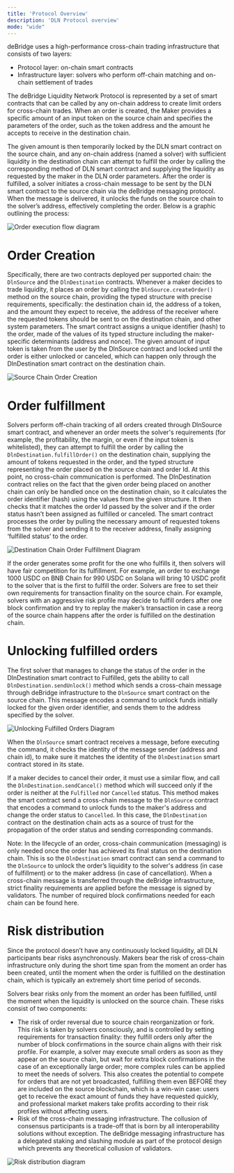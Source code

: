 ```yaml
---
title: 'Protocol Overview'
description: 'DLN Protocol overview'
mode: "wide"
---
```


deBridge uses a high-performance cross-chain trading infrastructure that consists of two layers:
- Protocol layer: on-chain smart contracts
- Infrastructure layer: solvers who perform off-chain matching and on-chain settlement of trades

The deBridge Liquidity Network Protocol is represented by a set of smart contracts that can be called by any on-chain 
address to create limit orders for cross-chain trades. When an order is created, the Maker provides a specific amount
 of an input token on the source chain and specifies the parameters of the order, such as the token address and the 
 amount he accepts to receive in the destination chain. 

The given amount is then temporarily locked by the DLN smart contract on the source chain, and any on-chain address 
(named a solver) with sufficient liquidity in the destination chain can attempt to fulfill the order by calling the 
corresponding method of DLN smart contract and supplying the liquidity as requested by the maker in the DLN order 
parameters. After the order is fulfilled, a solver initiates a cross-chain message to be sent by the DLN smart contract
 to the source chain via the deBridge messaging protocol. When the message is delivered, it unlocks the funds on the 
 source chain to the solver’s address, effectively completing the order. Below is a graphic outlining the process:

![Order execution flow diagram](/images/dln-dropdown/order-execution-flow.avif)

# Order Creation

Specifically, there are two contracts deployed per supported chain: the `DlnSource` and the `DlnDestination` contracts. 
Whenever a maker decides to trade liquidity, it places an order by calling the `DlnSource.createOrder()` method on the 
source chain, providing the typed structure with precise requirements, specifically: the destination chain id, the 
address of a token, and the amount they expect to receive, the address of the receiver where the requested tokens 
should be sent to on the destination chain, and other system parameters. The smart contract assigns a unique identifier 
(hash) to the order, made of the values of its typed structure including the maker-specific determinants (address and 
nonce). The given amount of input token is taken from the user by the DlnSource contract and locked until the order 
is either unlocked or canceled, which can happen only through the DlnDestination smart contract on the destination chain.

![Source Chain Order Creation](/images/dln-dropdown/source-chain-order-creation.avif)

# Order fulfillment

Solvers perform off-chain tracking of all orders created through DlnSource smart contract, and whenever an order meets 
the solver's requirements (for example, the profitability, the margin, or even if the input token is whitelisted), 
they can attempt to fulfill the order by calling the `DlnDestination.fulfillOrder()` on the destination chain, supplying 
the amount of tokens requested in the order, and the typed structure representing the order placed on the source chain 
and order Id. At this point, no cross-chain communication is performed. The DlnDestination contract relies on the fact 
that the given order being placed on another chain can only be handled once on the destination chain, so it calculates 
the order identifier (hash) using the values from the given structure. It then checks that it matches the order Id 
passed by the solver and if the order status hasn’t been assigned as fulfilled or canceled. The smart contract processes 
the order by pulling the necessary amount of requested tokens from the solver and sending it to the receiver address, 
finally assigning ‘fulfilled status’ to the order.

![Destination Chain Order Fulfillment Diagram](/images/dln-dropdown/destination-chain-order-fulfillment.avif)

If the order generates some profit for the one who fulfills it, then solvers will have fair competition for its fulfillment. 
For example, an order to exchange 1000 USDC on BNB Chain for 990 USDC on Solana will bring 10 USDC profit to the solver that 
is the first to fulfill the order. Solvers are free to set their own requirements for transaction finality on the source chain. 
For example, solvers with an aggressive risk profile may decide to fulfill orders after one block confirmation and try to 
replay the maker’s transaction in case a reorg of the source chain happens after the order is fulfilled on the destination chain.

# Unlocking fulfilled orders

The first solver that manages to change the status of the order in the DlnDestination smart contract to Fulfilled, gets the 
ability to call `DlnDestination.sendUnlock()` method which sends a cross-chain message through deBridge infrastructure to the 
`DlnSource` smart contract on the source chain. This message encodes a command to unlock funds initially locked for the given 
order identifier, and sends them to the address specified by the solver.

![Unlocking Fulfilled Orders Diagram](/images/dln-dropdown/unlocking-orders.avif)

When the `DlnSource` smart contract receives a message, before executing the command, it checks the identity of the message sender 
(address and chain id), to make sure it matches the identity of the `DlnDestination` smart contract stored in its state.

If a maker decides to cancel their order, it must use a similar flow, and call the `DlnDestination.sendCancel()` method which will succeed 
only if the order is neither at the `Fulfilled` nor `Cancelled` status. This method makes the smart contract send a cross-chain message to 
the `DlnSource` contract that encodes a command to unlock funds to the maker's address and change the order status to `Cancelled`. 
In this case, the `DlnDestination` contract on the destination chain acts as a source of trust for the propagation of the order status and 
sending corresponding commands.

Note: In the lifecycle of an order, cross-chain communication (messaging) is only needed once the order has achieved its final status 
on the destination chain. This is so the `DlnDestination` smart contract can send a command to the `DlnSource` to unlock the 
order’s liquidity to the solver's address (in case of fulfillment) or to the maker address (in case of cancellation). 
When a cross-chain message is transferred through the deBridge infrastructure, strict finality requirements are applied before the 
message is signed by validators. The number of required block confirmations needed for each chain can be found here.

# Risk distribution
Since the protocol doesn’t have any continuously locked liquidity, all DLN participants bear risks asynchronously. 
Makers bear the risk of cross-chain infrastructure only during the short time span from the moment an order has been created, 
until the moment when the order is fulfilled on the destination chain, which is typically an extremely short time period of seconds.

Solvers bear risks only from the moment an order has been fulfilled, until the moment when the liquidity is unlocked on the source chain. 
These risks consist of two components:
- The risk of order reversal due to source chain reorganization or fork. This risk is taken by solvers consciously, and is controlled by 
setting requirements for transaction finality: they fulfill orders only after the number of block confirmations in the source chain aligns 
with their risk profile. For example, a solver may execute small orders as soon as they appear on the source chain, but wait for extra 
block confirmations in the case of an exceptionally large order; more complex rules can be applied to meet the needs of solvers. 
This also creates the potential to compete for orders that are not yet broadcasted, fulfilling them even BEFORE they are included on the source 
blockchain, which is a win-win case: users get to receive the exact amount of funds they have requested quickly, and professional market makers 
take profits according to their risk profiles without affecting users.
- Risk of the cross-chain messaging infrastructure. The collusion of consensus participants is a trade-off that is born by all interoperability 
solutions without exception. The deBridge messaging infrastructure has a delegated staking and slashing module as part of the protocol design which 
prevents any theoretical collusion of validators.

![Risk distribution diagram](/images/dln-dropdown/risk-distribution.avif)